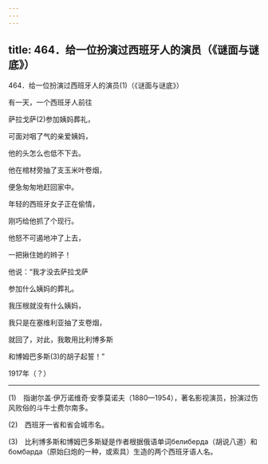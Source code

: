 ```yaml
---
---
---
```

title: 464．给一位扮演过西班牙人的演员（《谜面与谜底》）
---




464．给一位扮演过西班牙人的演员(1)（《谜面与谜底》）


有一天，一个西班牙人前往

萨拉戈萨(2)参加姨妈葬礼，

可面对咽了气的亲爱姨妈，

他的头怎么也低不下去。

他在棺材旁抽了支玉米叶卷烟，

便急匆匆地赶回家中。

年轻的西班牙女子正在偷情，

刚巧给他抓了个现行。

他怒不可遏地冲了上去，

一把揪住她的辫子！

他说：“我才没去萨拉戈萨

参加什么姨妈的葬礼。

我压根就没有什么姨妈，

我只是在塞维利亚抽了支卷烟，

就回了，对此，我敢用比利博多斯

和博姆巴多斯(3)的胡子起誓！”

1917年（？）



* * *



(1)　指谢尔盖·伊万诺维奇·安季莫诺夫（1880—1954），著名影视演员，扮演过伤风败俗的斗牛士费尔南多。

(2)　西班牙一省和省会城市名。

(3)　比利博多斯和博姆巴多斯疑是作者根据俄语单词белиберда（胡说八道）和бомбарда（原始臼炮的一种，或索具）生造的两个西班牙语人名。